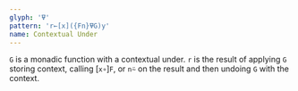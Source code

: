 ```yaml
---
glyph: '⍫'
pattern: 'r←[x]({Fn}⍫G)y'
name: Contextual Under
---
```


`G` is a monadic function with a contextual under. `r` is the result of applying `G` storing context, calling \[`x∘`\]`F`, or `n⍨` on the result and then undoing `G` with the context.